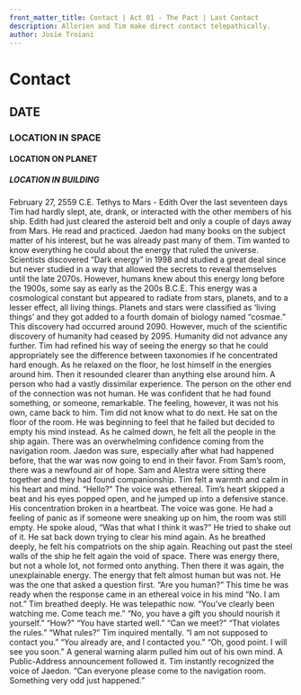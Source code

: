 ```yaml
---
front_matter_title: Contact | Act 01 - The Pact | Last Contact
description: Allorien and Tim make direct contact telepathically.
author: Josie Troiani
---
```

# Contact

## DATE

### LOCATION IN SPACE

#### LOCATION ON PLANET

##### LOCATION IN BUILDING

February 27, 2559 C.E.
Tethys to Mars - Edith
Over the last seventeen days Tim had hardly slept, ate, drank, or interacted with the other members of his ship. Edith had just cleared the asteroid belt and only a couple of days away from Mars. He read and practiced. Jaedon had many books on the subject matter of his interest, but he was already past many of them.
Tim wanted to know everything he could about the energy that ruled the universe. Scientists discovered “Dark energy” in 1998 and studied a great deal since but never studied in a way that allowed the secrets to reveal themselves until the late 2070s. However, humans knew about this energy long before the 1900s, some say as early as the 200s B.C.E.
This energy was a cosmological constant but appeared to radiate from stars, planets, and to a lesser effect, all living things. Planets and stars were classified as ‘living things’ and they got added to a fourth domain of biology named “cosmae.” This discovery had occurred around 2090. However, much of the scientific discovery of humanity had ceased by 2095. Humanity did not advance any further.
Tim had refined his way of seeing the energy so that he could appropriately see the difference between taxonomies if he concentrated hard enough. As he relaxed on the floor, he lost himself in the energies around him. Then it resounded clearer than anything else around him. A person who had a vastly dissimilar experience. The person on the other end of the connection was not human. He was confident that he had found something, or someone, remarkable. The feeling, however, it was not his own, came back to him. Tim did not know what to do next.
He sat on the floor of the room. He was beginning to feel that he failed but decided to empty his mind instead. As he calmed down, he felt all the people in the ship again. There was an overwhelming confidence coming from the navigation room. Jaedon was sure, especially after what had happened before, that the war was now going to end in their favor. From Sam’s room, there was a newfound air of hope. Sam and Alestra were sitting there together and they had found companionship. Tim felt a warmth and calm in his heart and mind.
“Hello?” The voice was ethereal. Tim’s heart skipped a beat and his eyes popped open, and he jumped up into a defensive stance. His concentration broken in a heartbeat. The voice was gone. He had a feeling of panic as if someone were sneaking up on him, the room was still empty. He spoke aloud, “Was that what I think it was?” He tried to shake out of it.
He sat back down trying to clear his mind again. As he breathed deeply, he felt his compatriots on the ship again. Reaching out past the steel walls of the ship he felt again the void of space. There was energy there, but not a whole lot, not formed onto anything.
Then there it was again, the unexplainable energy. The energy that felt almost human but was not. He was the one that asked a question first. “Are you human?” This time he was ready when the response came in an ethereal voice in his mind “No. I am not.”
Tim breathed deeply. He was telepathic now. “You’ve clearly been watching me. Come teach me.”
“No, you have a gift you should nourish it yourself.”
“How?”
“You have started well.”
“Can we meet?”
“That violates the rules.”
“What rules?” Tim inquired mentally.
“I am not supposed to contact you.”
“You already are, and I contacted you.”
“Oh, good point. I will see you soon.”
A general warning alarm pulled him out of his own mind. A Public-Address announcement followed it. Tim instantly recognized the voice of Jaedon. “Can everyone please come to the navigation room. Something very odd just happened.”
